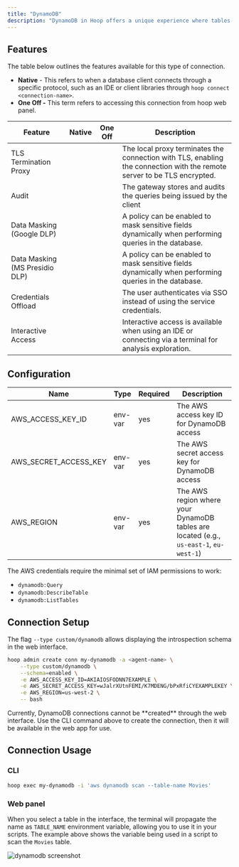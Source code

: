```yaml
---
title: "DynamoDB"
description: "DynamoDB in Hoop offers a unique experience where tables are treated as databases, with automatic environment variable configuration and an interface optimized for NoSQL."
---
```



<Prerequisites />

## Features

The table below outlines the features available for this type of connection.

- **Native** - This refers to when a database client connects through a specific protocol, such as an IDE or client libraries through `hoop connect <connection-name>`.
- **One Off -** This term refers to accessing this connection from hoop web panel.

| Feature | Native | One Off | Description |
| --- | --- | --- | --- |
| TLS Termination Proxy | <Icon icon="xmark" /> | <Icon icon="check" /> | The local proxy terminates the connection with TLS, enabling the connection with the remote server to be TLS encrypted. |
| Audit | <Icon icon="xmark" /> | <Icon icon="check" /> | The gateway stores and audits the queries being issued by the client |
| Data Masking (Google DLP) | <Icon icon="xmark" /> | <Icon icon="check" /> | A policy can be enabled to mask sensitive fields dynamically when performing queries in the database. |
| Data Masking (MS Presidio DLP) | <Icon icon="xmark" /> | <Icon icon="check" /> | A policy can be enabled to mask sensitive fields dynamically when performing queries in the database. |
| Credentials Offload | <Icon icon="xmark" /> | <Icon icon="check" /> | The user authenticates via SSO instead of using the service credentials. |
| Interactive Access | <Icon icon="xmark" /> | <Icon icon="check" /> | Interactive access is available when using an IDE or connecting via a terminal for analysis exploration. |

## Configuration

| Name | Type | Required | Description |
| --- | --- | --- | --- |
| AWS_ACCESS_KEY_ID | env-var | yes | The AWS access key ID for DynamoDB access |
| AWS_SECRET_ACCESS_KEY | env-var | yes | The AWS secret access key for DynamoDB access |
| AWS_REGION | env-var | yes | The AWS region where your DynamoDB tables are located (e.g., `us-east-1`, `eu-west-1`) |

The AWS credentials require the minimal set of IAM permissions to work:
- `dynamodb:Query`
- `dynamodb:DescribeTable`
- `dynamodb:ListTables`

## Connection Setup

The flag `--type custom/dynamodb` allows displaying the introspection schema in the web interface.

```bash
hoop admin create conn my-dynamodb -a <agent-name> \
    --type custom/dynamodb \
    --schema=enabled \
    -e AWS_ACCESS_KEY_ID=AKIAIOSFODNN7EXAMPLE \
    -e AWS_SECRET_ACCESS_KEY=wJalrXUtnFEMI/K7MDENG/bPxRfiCYEXAMPLEKEY \
    -e AWS_REGION=us-west-2 \
    -- bash
```

<Warning>
    Currently, DynamoDB connections cannot be **created** through the web interface.
    Use the CLI command above to create the connection, then it will be available in the web app for use.
</Warning>

## Connection Usage

### CLI

```bash
hoop exec my-dynamodb -i 'aws dynamodb scan --table-name Movies'
```

### Web panel

When you select a table in the interface, the terminal will propagate the name as `TABLE_NAME` environment variable, allowing you to use it in your scripts.
The example above shows the variable being used in a script to scan the `Movies` table.

<Frame>
    <img src="/images/quickstarts/client-dynamodb.png" alt="dynamodb screenshot" />
</Frame>
